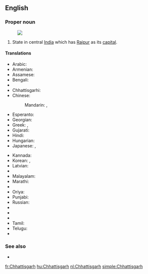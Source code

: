 ==English==
{{wikipedia}}

===Proper noun===
{{en-proper noun}}
[[Image:Chhattisgarh in India (disputed hatched).svg|thumb|]]
# State in central [[India]] which has [[Raipur]] as its [[capital]].

====Translations====
{{trans-top|Chhattisgarh}}
* Arabic: {{t-|ar|تشاتيسغار|m|tr=tshatisghaar}}
* Armenian: {{t-|hy|Չատտիսգարհ|tr=Čattisgarh}}
* Assamese: {{t|as|ছত্তীছগঢ়|sc=Beng}}
* Bengali: {{t-|bn|ছত্তীসগঢ়|sc=Beng}}
* {{trreq|Bulgarian}}
* Chhattisgarhi: {{tø|hne|छत्तीसगढ़|sc=Deva}}
* Chinese:
*: Mandarin: {{t|cmn|恰蒂斯加爾邦|sc=Hani}},  {{t|cmn|恰蒂斯加尔邦|tr=Qiàdìsījiā'ěr-bāng|sc=Hani}}
* Esperanto: {{t|eo|Ĉhatisgaro}}
* Georgian: {{t|ka|ჩატისგარჰი|sc=Geor}}
* Greek: {{t|el|Κατίσγκαρ|sc=Grek}}, {{t|el|Τσατίσγκαρ|sc=Grek}}
* Gujarati: {{t|gu|છત્તીસગઢ|sc=Gujr}}
* Hindi: {{t+|hi|छत्तीसगढ़|tr=chattīsgaṛh}}
* Hungarian: {{t|hu|Cshattíszgarh}}
* Japanese: {{t-|ja|チャッティースガル州|tr=Chattīsugaru-shū}},  {{t-|ja|チャッティースガル|tr=Chattīsugaru}}
{{trans-mid}}
* Kannada: {{t|kn|ಛತ್ತೀಸ್‌ಘಡ್|sc=Knda}}
* Korean: {{t|ko|차티스가르 주|sc=Kore}}, {{t|ko|차티스가르|sc=Kore}}
* Latvian: {{t|lv|Čhatīsgarha}}
* {{trreq|Lithuanian}}
* Malayalam: {{t|ml|ഛത്തീസ്‌ഗഢ്|sc=Mlym}}
* Marathi: {{t|mr|छत्तीसगढ|sc=Deva}}
* {{trreq|Mizo}}
* Oriya: {{t-|or|ଛତିଶଗଡ଼|sc=Orya}}
* Punjabi: {{t|pa|ਛੱਤੀਸਗੜ੍ਹ|sc=Guru}}
* Russian: {{t-|ru|Чхаттисгарх|m|tr=Čxattisgárx}}
* {{trreq|Santali}}
* {{trreq|Sikkimese}}
* {{trreq|Sinhalese}}
* Tamil: {{t|ta|சத்தீசுகர்|sc=Taml}}
* Telugu: {{t|te|ఛత్తీస్‌గఢ్|sc=Telu}}
* {{trreq|Ukrainian}}
{{trans-bottom}}

===See also===
* {{list|en|states of India}}


[[fr:Chhattisgarh]]
[[hu:Chhattisgarh]]
[[nl:Chhattisgarh]]
[[simple:Chhattisgarh]]